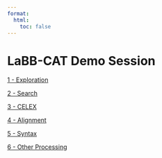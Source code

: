 ```yaml
---
format:
  html:
    toc: false
---
```

# LaBB-CAT Demo Session

[1 - Exploration](1-exploration.qmd)

[2 - Search](2-search.qmd)

[3 - CELEX](3-celex.qmd)

[4 - Alignment](4-alignment.qmd)

[5 - Syntax](5-syntax.qmd)

[6 - Other Processing](6-other-processing.qmd)
